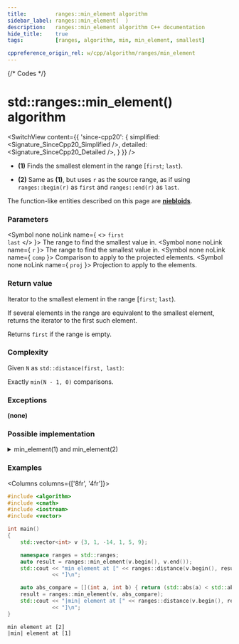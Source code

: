 ```yaml
---
title:         ranges::min_element algorithm
sidebar_label: ranges::min_element(  )
description:   ranges::min_element algorithm C++ documentation
hide_title:    true
tags:          [ranges, algorithm, min, min_element, smallest]

cppreference_origin_rel: w/cpp/algorithm/ranges/min_element
---
```



{/* Codes */}


# std::ranges::min_element() algorithm

<SwitchView content={{
	'since-cpp20': {
		simplified:	<Signature_SinceCpp20_Simplified />,
		detailed:	<Signature_SinceCpp20_Detailed />,
	}
}} />

- **(1)** Finds the smallest element in the range [`first`; `last`).

- **(2)** Same as **(1)**, but uses `r` as the source range, as if using `ranges::begin(r)` as `first` and `ranges::end(r)` as `last`.

The function-like entities described on this page are [**niebloids**](/docs/std/algo/niebloids).

### Parameters

<SymbolTable>

  <Symbol none noLink name={ <> <code>first</code> <br/> <code>last</code> </> }>
    The range to find the smallest value in.
  </Symbol>
  <Symbol none noLink name={ <code>r</code> }>
    The range to find the smallest value in.
  </Symbol>
  <Symbol none noLink name={ <code>comp</code> }>
    Comparison to apply to the projected elements.
  </Symbol>
  <Symbol none noLink name={ <code>proj</code> }>
    Projection to apply to the elements.
  </Symbol>

</SymbolTable>

### Return value

Iterator to the smallest element in the range [`first`; `last`).

If several elements in the range are equivalent to the smallest element, returns the iterator to the first such element.

Returns `first` if the range is empty.

### Complexity

Given `N` as `std::distance(first, last)`:

Exactly `min(N - 1, 0)` comparisons.

### Exceptions

**(none)**

### Possible implementation

<details>
<summary>min_element(1) and min_element(2)</summary>

```cpp
struct min_element_fn
{
  template<std::forward_iterator I, std::sentinel_for<I> S, class Proj = std::identity,
    std::indirect_strict_weak_order<std::projected<I, Proj>> Comp = ranges::less>
      constexpr I operator()(I first, S last, Comp comp = {}, Proj proj = {}) const
      {
        if (first == last)
          return last;

        auto smallest = first;
        ++first;
        for (; first != last; ++first)
          if (!std::invoke(comp, std::invoke(proj, *smallest), std::invoke(proj, *first)))
            smallest = first;
        return smallest;
      }

  template<ranges::forward_range R, class Proj = std::identity,
    std::indirect_strict_weak_order<
      std::projected<ranges::iterator_t<R>, Proj>> Comp = ranges::less>
      constexpr ranges::borrowed_iterator_t<R>
      operator()(R&& r, Comp comp = {}, Proj proj = {}) const
      {
        return (*this)(ranges::begin(r), ranges::end(r), std::ref(comp), std::ref(proj));
      }
};

inline constexpr min_element_fn min_element;
```

</details>

### Examples

<Columns columns={['8fr', '4fr']}>
<div>

```cpp title='Main.cpp' showLineNumbers
#include <algorithm>
#include <cmath>
#include <iostream>
#include <vector>

int main()
{
    std::vector<int> v {3, 1, -14, 1, 5, 9};

    namespace ranges = std::ranges;
    auto result = ranges::min_element(v.begin(), v.end());
    std::cout << "min element at [" << ranges::distance(v.begin(), result)
              << "]\n";

    auto abs_compare = [](int a, int b) { return (std::abs(a) < std::abs(b)); };
    result = ranges::min_element(v, abs_compare);
    std::cout << "|min| element at [" << ranges::distance(v.begin(), result)
              << "]\n";
}
```

</div>
<div>

```plaintext title="Output"
min element at [2]
|min| element at [1]
```

</div>
</Columns>
